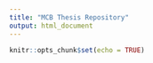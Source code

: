 ```yaml
---
title: "MCB Thesis Repository"
output: html_document
---
```


```r
knitr::opts_chunk$set(echo = TRUE)
```

